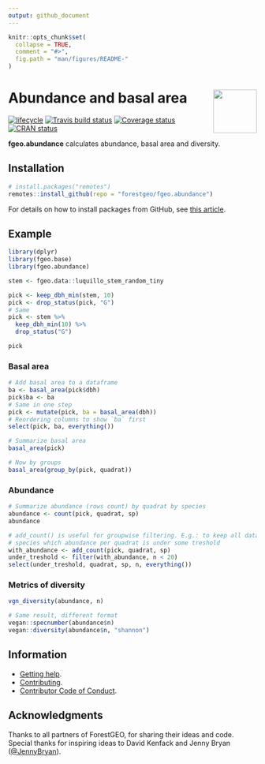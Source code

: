 ```yaml
---
output: github_document
---
```


<!-- README.md is generated from README.Rmd. Please edit that file -->

```r
knitr::opts_chunk$set(
  collapse = TRUE,
  comment = "#>",
  fig.path = "man/figures/README-"
)
```

# <img src="https://i.imgur.com/m8FNhQR.png" align="right" height=88 /> Abundance and basal area

[![lifecycle](https://img.shields.io/badge/lifecycle-experimental-orange.svg)](https://www.tidyverse.org/lifecycle/#experimental)
[![Travis build status](https://travis-ci.org/forestgeo/fgeo.abundance.svg?branch=master)](https://travis-ci.org/forestgeo/fgeo.abundance)
[![Coverage status](https://codecov.io/gh/forestgeo/fgeo.abundance/branch/master/graph/badge.svg)](https://codecov.io/github/forestgeo/fgeo.abundance?branch=master)
[![CRAN status](http://www.r-pkg.org/badges/version/fgeo.abundance)](https://cran.r-project.org/package=fgeo.abundance)

__fgeo.abundance__ calculates abundance, basal area and diversity.

## Installation  

```R
# install.packages("remotes")
remotes::install_github(repo = "forestgeo/fgeo.abundance")
```

For details on how to install packages from GitHub, see [this article](https://goo.gl/dQKEeg).

## Example

```r
library(dplyr)
library(fgeo.base)
library(fgeo.abundance)

stem <- fgeo.data::luquillo_stem_random_tiny
```

```r
pick <- keep_dbh_min(stem, 10)
pick <- drop_status(pick, "G")
# Same
pick <- stem %>% 
  keep_dbh_min(10) %>% 
  drop_status("G")

pick
```

### Basal area

```r
# Add basal area to a dataframe
ba <- basal_area(pick$dbh)
pick$ba <- ba
# Same in one step
pick <- mutate(pick, ba = basal_area(dbh))
# Reordering columns to show `ba` first
select(pick, ba, everything())

# Summarize basal area
basal_area(pick)

# Now by groups
basal_area(group_by(pick, quadrat))
```

### Abundance

```r
# Summarize abundance (rows count) by quadrat by species
abundance <- count(pick, quadrat, sp)
abundance

# add_count() is useful for groupwise filtering. E.g.: to keep all data from
# species which abundance per quadrat is under some treshold
with_abundance <- add_count(pick, quadrat, sp)
under_treshold <- filter(with_abundance, n < 20)
select(under_treshold, quadrat, sp, n, everything())
```

### Metrics of diversity

```r
vgn_diversity(abundance, n)

# Same result, different format
vegan::specnumber(abundance$n)
vegan::diversity(abundance$n, "shannon")
```

## Information

* [Getting help](SUPPORT.md).
* [Contributing](CONTRIBUTING.md).
* [Contributor Code of Conduct](CODE_OF_CONDUCT.md).

## Acknowledgments

Thanks to all partners of ForestGEO, for sharing their ideas and code. Special 
thanks for inspiring ideas to David Kenfack and Jenny Bryan ([\@JennyBryan](https://twitter.com/JennyBryan)).
